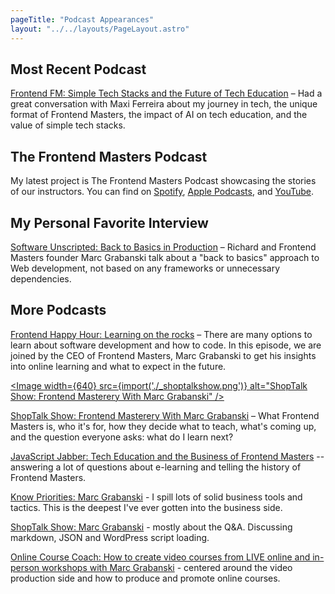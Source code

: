 ```yaml
---
pageTitle: "Podcast Appearances"
layout: "../../layouts/PageLayout.astro"
---
```



## Most Recent Podcast

[Frontend FM: Simple Tech Stacks and the Future of Tech Education](https://frontend.fm/episodes/2-marc-grabanski/) – Had a great conversation with Maxi Ferreira about my journey in tech, the unique format of Frontend Masters, the impact of AI on tech education, and the value of simple tech stacks.

## The Frontend Masters Podcast

My latest project is The Frontend Masters Podcast showcasing the stories of our instructors. You can find on [Spotify](https://open.spotify.com/show/6El1Q4QV8OTAJVY2DWKMbo), [Apple Podcasts](https://podcasts.apple.com/gb/podcast/the-frontend-masters-podcast/id1710458565), and [YouTube](https://www.youtube.com/playlist?list=PLum3CyP95edxwLIHenKw0nMHlfvr76ZSU).

## My Personal Favorite Interview

[Software Unscripted: Back to Basics in Production](https://open.spotify.com/episode/3BypKRz30vSFC3XKlwEmNz) – Richard and Frontend Masters founder Marc Grabanski talk about a "back to basics" approach to Web development, not based on any frameworks or unnecessary dependencies.

## More Podcasts

[Frontend Happy Hour: Learning on the rocks](https://www.frontendhappyhour.com/episodes/online-learning-on-the-rocks/) – There are many options to learn about software development and how to code. In this episode, we are joined by the CEO of Frontend Masters, Marc Grabanski to get his insights into online learning and what to expect in the future.

[<Image width={640} src={import('./\_shoptalkshow.png')} alt="ShopTalk Show: Frontend Masterery With Marc Grabanski" />](https://shoptalkshow.com/408/)

[ShopTalk Show: Frontend Masterery With Marc Grabanski](https://shoptalkshow.com/408/) – What Frontend Masters is, who it's for, how they decide what to teach, what's coming up, and the question everyone asks: what do I learn next?

[JavaScript Jabber: Tech Education and the Business of Frontend Masters](https://devchat.tv/js-jabber/178-jsj-tech-education-and-the-business-of-running-front-end-masters-with-marc-grabanski) -- answering a lot of questions about e-learning and telling the history of Frontend Masters.

[Know Priorities: Marc Grabanski](http://talkabout.knowpriorities.com/3) - I spill lots of solid business tools and tactics. This is the deepest I've ever gotten into the business side.

[ShopTalk Show: Marc Grabanski](http://shoptalkshow.com/episodes/134-marc-grabanski/) - mostly about the Q&A. Discussing markdown, JSON and WordPress script loading.

[Online Course Coach: How to create video courses from LIVE online and in-person workshops with Marc Grabanski](http://www.truefocusmedia.com/how-to-create-video-courses-from-live-online-and-in-person-workshops-marc-grabanski/) - centered around the video production side and how to produce and promote online courses.
